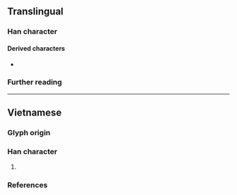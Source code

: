 {{character info}}
==Translingual==

===Han character===
{{Han char|rn=9|rad=人|as=08|sn=10|four=|canj=OOIP|ids=⿰亻念}}

====Derived characters====
* {{l|mul|𤹑}}

===Further reading===
{{Han ref|kx=0109.171|uh=346B}}

----

==Vietnamese==

===Glyph origin===
{{Han compound|人#Vietnamese|念#Vietnamese|alt1=亻|c1=s|c2=p|t1=person|tr2={{vi-l|niệm}}|ls=psc}}

===Han character===
{{vi-readings|rs=人08
|nom=nộm-tdcndg;gdhn;bonet;genibrel;taberd
}}

# {{Nom form of|nộm|[[paper]] [[doll]]}}

===References===
<references/>